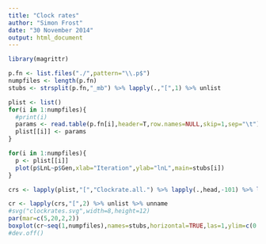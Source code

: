 ```yaml
---
title: "Clock rates"
author: "Simon Frost"
date: "30 November 2014"
output: html_document
---
```


```r
library(magrittr)
```


```r
p.fn <- list.files("./",pattern="\\.p$")
numpfiles <- length(p.fn)
stubs <- strsplit(p.fn,"_mb") %>% lapply(.,"[",1) %>% unlist
```

```r
plist <- list()
for(i in 1:numpfiles){
  #print(i)
  params <- read.table(p.fn[i],header=T,row.names=NULL,skip=1,sep="\t")
  plist[[i]] <- params
}
```

```r
for(i in 1:numpfiles){
  p <- plist[[i]]
  plot(p$LnL~p$Gen,xlab="Iteration",ylab="lnL",main=stubs[i])
}
```

```r
crs <- lapply(plist,"[","Clockrate.all.") %>% lapply(.,head,-101) %>% lapply(.,unlist) %>% lapply(.,unname) %>% lapply(.,quantile,c(0.025,0.5,0.975))
```

```r
cr <- lapply(crs,"[",2) %>% unlist %>% unname
#svg("clockrates.svg",width=8,height=12)
par(mar=c(5,20,2,2))
boxplot(cr~seq(1,numpfiles),names=stubs,horizontal=TRUE,las=1,ylim=c(0.001,0.012),xlab="Rate")
#dev.off()
```




